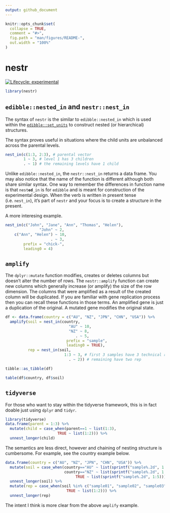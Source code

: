 ```yaml
---
output: github_document
---
```


<!-- README.md is generated from README.Rmd. Please edit that file -->

```r
knitr::opts_chunk$set(
  collapse = TRUE,
  comment = "#>",
  fig.path = "man/figures/README-",
  out.width = "100%"
)
```

# nestr

<!-- badges: start -->
[![Lifecycle: experimental](https://img.shields.io/badge/lifecycle-experimental-orange.svg)](https://www.tidyverse.org/lifecycle/#experimental)
<!-- badges: end -->


```r
library(nestr)
```

## `edibble::nested_in` and `nestr::nest_in`

The syntax of `nestr` is the similar to `edibble::nested_in` which is used within the [`edibble::set_units`](https://edibble.emitanaka.org/reference/set_units.html) to construct nested (or hierarchical) structures. 

The syntax proves useful in situations where the child units are unbalanced across the parental levels. 

```r
nest_in(c(1:3, 2:3), # parental vector
        1 ~ 3, # level 1 has 3 children
        . ~ 1) # the remaining levels have 1 child 
```




Unlike `edibble::nested_in`, the `nestr::nest_in` returns a data frame. You may also notice that the name of the function is different although both share similar syntax. One way to remember the differences in function name is that `nest`**`ed`**`_in` is for `edibble` and is meant for construction of the experimental design. When the verb is written in present tense (i.e. `nest_in`), it's part of `nestr` and your focus is to create a structure in the present.



A more interesing example.

```r
nest_in(c("John", "Jane", "Ann", "Thomas", "Helen"), 
               "John" ~ 2,
    c("Ann", "Helen") ~ 10,
                    . ~ 3,
        prefix = "chick-",
        leading0 = 4)
```


## `amplify`

The `dplyr::mutate` function modifies, creates or deletes columns but doesn't alter the number of rows. The `nestr::amplify` function can create new columns which generally increase (or amplify) the size of the row dimension. The columns that were amplified as a result of the created column will be duplicated. If you are familiar with gene replication process then you can recall these functions in those terms. An amplified gene is just a duplication of the original. A mutated gene modifies the original state.

```r
df <- data.frame(country = c("AU", "NZ", "JPN", "CHN", "USA")) %>% 
  amplify(soil = nest_in(country, 
                            "AU" ~ 10,
                            "NZ" ~ 8,
                               . ~ 5,
                           prefix = "sample",
                           leading0 = TRUE),
          rep = nest_in(soil, 
                          1:3 ~ 3, # first 3 samples have 3 technical rep
                            . ~ 2)) # remaining have two rep

tibble::as_tibble(df)

table(df$country, df$soil)
```


## `tidyverse`

For those who want to stay within the tidyverse framework, this is in fact doable just using `dplyr` and `tidyr`. 

```r
library(tidyverse)
data.frame(parent = 1:3) %>% 
  mutate(child = case_when(parent==1 ~ list(1:3),
                       TRUE ~ list(1:2))) %>% 
  unnest_longer(child)
```

The semantics are less direct, however and chaining of nesting structure is cumbersome. For example, see the country example below.


```r
data.frame(country = c("AU", "NZ", "JPN", "CHN", "USA")) %>% 
  mutate(soil = case_when(country=="AU" ~ list(sprintf("sample%.2d", 1:10)),
                          country=="NZ" ~ list(sprintf("sample%.2d", 1:8)),
                               TRUE ~ list(sprintf("sample%.2d", 1:5)))) %>% 
  unnest_longer(soil) %>% 
  mutate(rep = case_when(soil %in% c("sample01", "sample02", "sample03") ~ list(1:3),
                           TRUE ~ list(1:2))) %>% 
  unnest_longer(rep)
```

The intent I think is more clear from the above `amplify` example.

